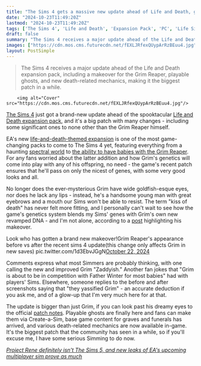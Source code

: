 ```yaml
---
title: "The Sims 4 gets a massive new update ahead of Life and Death, granting Grim a last-minute glow-up before players have his babies"
date: "2024-10-23T11:49:20Z"
lastmod: "2024-10-23T11:49:20Z"
tags: ['The Sims 4', 'Life and Death', 'Expansion Pack', 'PC', 'Life Simulation', 'Grim Reaper', 'Update', 'Patch Notes', 'Ghosts']
draft: false
summary: "The Sims 4 receives a major update ahead of the Life and Death expansion pack, including a makeover for the Grim Reaper, playable ghosts, and new death-related mechanics, making it the biggest patch in a while."
images: ["https://cdn.mos.cms.futurecdn.net/fEXLJRfexQUypArRzBEuu4.jpg"]
layout: PostSimple
---
```

> The Sims 4 receives a major update ahead of the Life and Death expansion pack, including a makeover for the Grim Reaper, playable ghosts, and new death-related mechanics, making it the biggest patch in a while.


        <img alt="Cover" src="https://cdn.mos.cms.futurecdn.net/fEXLJRfexQUypArRzBEuu4.jpg"/>
        
[<u>The Sims 4</u>](https://www.gamesradar.com/the-sims-4-guide/) just got a brand-new update ahead of the spooktacular [<u>Life and Death expansion pack</u>](https://www.gamesradar.com/games/the-sims/the-sims-4s-spooktacular-life-and-death-expansion-pack-is-real-but-its-not-the-only-exciting-new-content-coming-to-eas-life-sim/), and it's a big patch with many changes - including some significant ones to none other than the Grim Reaper himself.

EA's new [<u>life-and-death-themed expansion</u>](https://www.gamesradar.com/games/the-sims/a-life-and-death-themed-sims-4-expansion-seemingly-leaked-right-on-time-for-spooky-season-and-fans-just-want-one-thing-we-better-be-able-to-woohoo-grim/) is one of the most game-changing packs to come to The Sims 4 yet, featuring everything from a haunting [<u>spectral world</u>](https://www.gamesradar.com/games/the-sims/ea-teases-the-sims-4s-spooky-new-life-and-death-expansion-early-revealing-a-spectral-world-and-something-that-sounds-a-whole-lot-like-a-grim-reaper-career/) to [<u>the ability to have babies with the Grim Reaper</u>](https://www.gamesradar.com/games/the-sims/the-sims-4-life-and-death-introduces-the-ability-to-have-babies-with-the-grim-reaper-and-trap-your-sims-on-this-mortal-coil-through-the-miracle-of-reincarnation/). For any fans worried about the latter addition and how Grim's genetics will come into play with any of his offspring, no need - the game's recent patch ensures that he'll pass on only the nicest of genes, with some very good looks and all.

No longer does the ever-mysterious Grim have wide goldfish-esque eyes, nor does he lack any lips - instead, he's a handsome young man with great eyebrows and a mouth our Sims won't be able to resist. The term "kiss of death" has never felt more fitting, and I personally can't wait to see how the game's genetics system blends my Sims' genes with Grim's own new revamped DNA - and I'm not alone, according to a [<u>post</u>](https://x.com/onlyabidoang/status/1848805227371348185) highlighting his makeover.

Look who has gotten a brand new makeover!Grim Reaper's appearance before vs after the recent sims 4 update(this change only affects Grim in new saves) pic.twitter.com/1d3EbvJGgN[October 22, 2024](https://twitter.com/onlyabidoang/status/1848805227371348185)

Comments express what most Simmers are probably thinking, with one calling the new and improved Grim "Zaddyish." Another fan jokes that "Grim is about to be in competition with Father Winter for most babies" had with players' Sims. Elsewhere, someone replies to the before and after screenshots saying that "they yassified Grim" - an accurate deduction if you ask me, and of a glow-up that I'm very much here for at that.

The update is bigger than just Grim, if you can look past his dreamy eyes to the official [<u>patch notes</u>](https://www.ea.com/games/the-sims/the-sims-4/news/update-10-22-2024). Playable ghosts are finally here and fans can make them via Create-a-Sim, base game content for graves and funerals has arrived, and various death-related mechanics are now available in-game. It's the biggest patch that the community has seen in a while, so if you'll excuse me, I have some serious Simming to do now.

[<u><em>Project Rene definitely isn't The Sims 5, and new leaks of EA's upcoming multiplayer sim prove as much</em></u>](https://www.gamesradar.com/games/the-sims/project-rene-definitely-isnt-the-sims-5-and-new-leaks-of-eas-upcoming-multiplayer-sim-prove-as-much/)
        